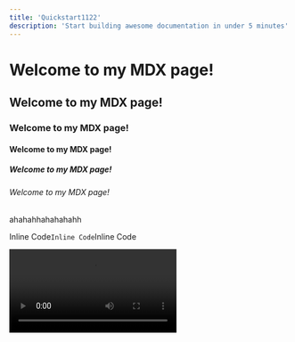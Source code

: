 ```yaml
---
title: 'Quickstart1122'
description: 'Start building awesome documentation in under 5 minutes'
---
```


# Welcome to my MDX page!
## Welcome to my MDX page!
### Welcome to my MDX page!
#### Welcome to my MDX page!
##### Welcome to my MDX page!
###### Welcome to my MDX page!

ahahahhahahahahh


Inline Code`Inline Code`Inline Code

<Video src="https://www.youtube.com/watch?v=uL34Z-RgduI"/>

<Error  title = "xxx" />

<Frame caption="image1111">
  <img src="./test3.png" width="100px" height="100px"  />
</Frame>

![Tux, the Linux mascot](./test3.png)

<img src="./test3.png" width="100px" height="100px" caption="image1111"  />

Inline Code`Inline Code`Inline Code

[intro](./intro.mdx)

---

<CodeGroup>
```c  helloWorld.js {1,4-6,11}
console.log("Hello World");

{
  "firstName": "John",
  "lastName": "Smith",
  "age": 25
}

```

```java HelloWorld.java {2}
class HelloWorld {
    public static void main(String[] args) {
        System.out.println("Hello, World!");
    }
}
```
</CodeGroup>

```c {1,4-6,11}
console.log("Hello World");

{
  "firstName": "John",
  "lastName": "Smith",
  "age": 25
}

```



---

| Syntax      | Description |
| ----------- | ----------- |
| Header      | Title       |
| Paragraph   | Text        |

---

普通段落<sup>superscript</sup>普通段落

普通段落<sub>subscript</sub>普通段落

---

$(a^2 + b^2 = c^2)$

$$\exists \, x \notin [0,1]$$

***

[![An old rock in the desert](/assets/images/shiprock.jpg "Shiprock, New Mexico by Beau Rogers")](https://www.flickr.com/photos/beaurogers/31833779864/in/photolist-Qv3rFw-34mt9F-a9Cmfy-5Ha3Zi-9msKdv-o3hgjr-hWpUte-4WMsJ1-KUQ8N-deshUb-vssBD-6CQci6-8AFCiD-zsJWT-nNfsgB-dPDwZJ-bn9JGn-5HtSXY-6CUhAL-a4UTXB-ugPum-KUPSo-fBLNm-6CUmpy-4WMsc9-8a7D3T-83KJev-6CQ2bK-nNusHJ-a78rQH-nw3NvT-7aq2qf-8wwBso-3nNceh-ugSKP-4mh4kh-bbeeqH-a7biME-q3PtTf-brFpgb-cg38zw-bXMZc-nJPELD-f58Lmo-bXMYG-bz8AAi-bxNtNT-bXMYi-bXMY6-bXMYv)

My favorite search engine is [Duck Duck Go](https://duckduckgo.com).

My favorite search engine is [Duck Duck Go](https://duckduckgo.com "The best search engine for privacy").

https://www.markdownguide.org

fake@example.com

<a href="https://www.example.com/my great page">link</a>

---

This **word** is bold. This <em>word</em> is italic.

Heading level 1
===============

Heading level 2
---------------

普通段落

This is the first line.  
And this is the second line.

This is the first line.<br/>
And this is the second line.

# Bold

I just love **bold text**.

I just love __bold text__.

Love**is**bold

# Italic

Italicized text is the *cat's meow*.

Italicized text is the _cat's meow_.

A*cat*meow

This is really***very***important text.


<p>👋 Hi, I love emojis a lot 🤓3333222aaabbbcccddd</p>

# Blockquote

> Dorothy followed her through many of the beautiful rooms in her castle.

> Dorothy followed her through many of the beautiful rooms in her castle.
>
> The Witch bade her clean the pots and kettles and sweep the floor and keep the fire fed with

> Dorothy followed her through many of the beautiful rooms in her castle.
>
>> The Witch bade her clean the pots and kettles and sweep the floor and keep the fire fed with

> #### The quarterly results look great!
>
> - Revenue was off the chart.
> - Profits were higher than ever.
>
>  *Everything* is going according to **plan**.

# Ordered list

1. First item
8. Second item
3. Third item
5. Fourth item
<br/>

1. First item
2. Second item
3. Third item
    1. Indented item
    2. Indented item
4. Fourth item

# Unordered list

- First item
- Second item
- Third item
- Fourth item

* First item
* Second item
* Third item
* Fourth item

+ First item
+ Second item
+ Third item
+ Fourth item

- First item
- Second item
- Third item
    - Indented item
    - Indented item
- Fourth item

## Adding Elements in Lists

* This is the first list item.
* Here's the second list item.

    I need to add another paragraph below the second list item.

* And here's the third list item.

* This is the first list item.
* Here's the second list item.

    > A blockquote would look great below the second list item.

* And here's the third list item.

1. Open the file containing the Linux mascot.
2. Marvel at its beauty.

    ![Tux, the Linux mascot](https://mdg.imgix.net/assets/images/tux.png?auto=format&fit=clip&w=100)

3. Close the file.

<br/>

1. First item
2. Second item
3. Third item
    - Indented item
    - Indented item
4. Fourth item

``Use `code` in your Markdown file.``

# 自定义组件
